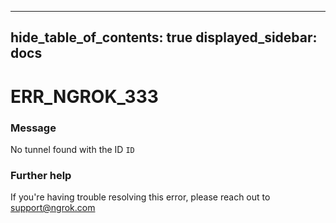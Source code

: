 

---
hide_table_of_contents: true
displayed_sidebar: docs
---


# ERR_NGROK_333

### Message
No tunnel found with the ID `ID`

<ErrorDetails error="err_ngrok_333" />



### Further help
If you're having trouble resolving this error, please reach out to [support@ngrok.com](mailto:support@ngrok.com?subject=Help%20with%20ERR_NGROK_333)

